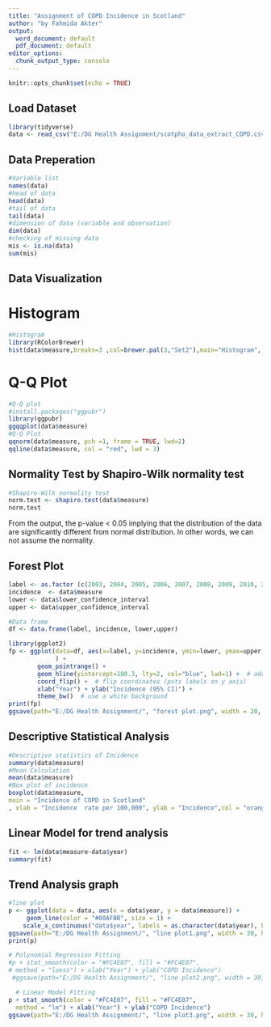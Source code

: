---
title: "Assignment of COPD Incidence in Scotland"
author: "by Fahmida Akter"
output:
  word_document: default
  pdf_document: default
editor_options:
  chunk_output_type: console
---

```{r setup, include=FALSE}
knitr::opts_chunk$set(echo = TRUE)
```


## Load Dataset

```{r load-data}
library(tidyverse)
data <- read_csv("E:/DG Health Assignment/scotpho_data_extract_COPD.csv")

```

## Data Preperation

```{r data-preperation}
#Variable list
names(data)
#head of data
head(data)
#tail of data
tail(data)
#dimension of data (variable and observation)
dim(data)
#checking of missing data
mis <- is.na(data)
sum(mis)

```


## Data Visualization

# Histogram

```{r plot-hist, echo=TRUE}

#Histogram
library(RColorBrewer)
hist(data$measure,breaks=3 ,col=brewer.pal(3,"Set2"),main="Histogram", xlab="COPD Incidence")

```

# Q-Q Plot 

```{r Q-Q plot, echo=TRUE}
#Q-Q plot 
#install.packages("ggpubr")
library(ggpubr)
ggqqplot(data$measure)
#Q-Q Plot 
qqnorm(data$measure, pch =1, frame = TRUE, lwd=2)
qqline(data$measure, col = "red", lwd = 3)
```

## Normality Test by Shapiro-Wilk normality test 

```{r Shapiro-Wilk normality test}
#Shapiro-Wilk normality test
norm.test <- shapiro.test(data$measure)
norm.test

```

From the output, the p-value < 0.05 implying that the distribution of the data are significantly different from normal distribution. In other words, we can not assume the normality.



## Forest Plot 

```{r forest-plot, echo=TRUE}
label <- as.factor (c(2003, 2004, 2005, 2006, 2007, 2008, 2009, 2010, 2011, 2012 ,2013, 2014, 2015, 2016, 2017, 2018, 2003, 2004, 2005, 2006, 2007, 2008 ,2009, 2010, 2011, 2012, 2013, 2014, 2015, 2016, 2017, 2018))
incidence  <- data$measure
lower <- data$lower_confidence_interval
upper <- data$upper_confidence_interval

#Data frame
df <- data.frame(label, incidence, lower,upper)

library(ggplot2)
fp <- ggplot(data=df, aes(x=label, y=incidence, ymin=lower, ymax=upper, col="COPD Incidence")
             ) +
        geom_pointrange() + 
        geom_hline(yintercept=180.3, lty=2, col="blue", lwd=1) +  # add a dotted line at x=1 after flip
        coord_flip() +  # flip coordinates (puts labels on y axis)
        xlab("Year") + ylab("Incidence (95% CI)") +
        theme_bw()  # use a white background
print(fp)
ggsave(path="E:/DG Health Assignment/", "forest plot.png", width = 20, height = 20, units = "cm", dpi=300)
```



## Descriptive Statistical Analysis 

```{r Descriptive statistics}
#Descriptive statistics of Incidence
summary(data$measure)
#Mean Calculation
mean(data$measure)
#Box plot of incidence
boxplot(data$measure,
main = "Incidence of COPD in Scotland"
, xlab = "Incidence  rate per 100,000", ylab = "Incidence",col = "orange", border = "brown", horizontal = FALSE, notch = FALSE)

```

## Linear Model for trend analysis

```{r fit-model}
fit <- lm(data$measure~data$year)
summary(fit)
```


##  Trend Analysis graph 


```{r Trend-analysis, echo=TRUE}
#line plot
p <- ggplot(data = data, aes(x = data$year, y = data$measure)) + 
     geom_line(color = "#00AFBB", size = 1) +
    scale_x_continuous("data$year", labels = as.character(data$year), breaks = data$year)
ggsave(path="E:/DG Health Assignment/", "line plot1.png", width = 30, height = 20, units = "cm", dpi=300)
print(p)

# Polynomial Regression Fitting
#p + stat_smooth(color = "#FC4E07", fill = "#FC4E07",
# method = "loess") + xlab("Year") + ylab("COPD Incidence") 
 #ggsave(path="E:/DG Health Assignment/", "line plot2.png", width = 30, height = 20, units = "cm", dpi=300)

  # Linear Model Fitting
p + stat_smooth(color = "#FC4E07", fill = "#FC4E07",
  method = "lm") + xlab("Year") + ylab("COPD Incidence") 
ggsave(path="E:/DG Health Assignment/", "line plot3.png", width = 30, height = 20, units = "cm", dpi=300)

```
